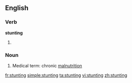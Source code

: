 ==English==

===Verb===
'''stunting'''

# {{present participle of|stunt}}

===Noun===
{{en-noun}}

# Medical term: chronic [[malnutrition]]

[[fr:stunting]]
[[simple:stunting]]
[[ta:stunting]]
[[vi:stunting]]
[[zh:stunting]]